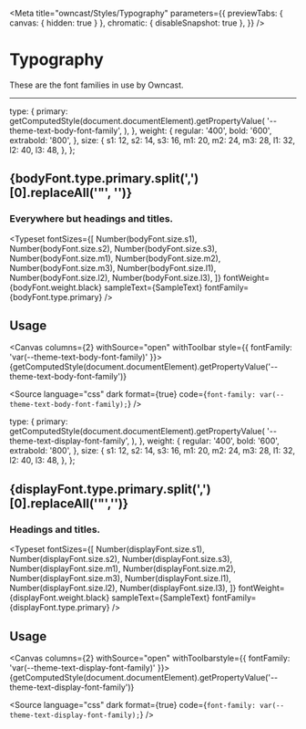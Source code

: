
<Meta
  title="owncast/Styles/Typography"
  parameters={{
    previewTabs: { canvas: { hidden: true } },
    chromatic: { disableSnapshot: true },
  }}
/>


# Typography

These are the font families in use by Owncast.

***

  type: {
    primary: getComputedStyle(document.documentElement).getPropertyValue(
      '--theme-text-body-font-family',
    ),
  },
  weight: {
    regular: '400',
    bold: '600',
    extrabold: '800',
  },
  size: {
    s1: 12,
    s2: 14,
    s3: 16,
    m1: 20,
    m2: 24,
    m3: 28,
    l1: 32,
    l2: 40,
    l3: 48,
  },
};

## {bodyFont.type.primary.split(',')[0].replaceAll('"', '')}

### Everywhere but headings and titles.

<Typeset
  fontSizes={[
    Number(bodyFont.size.s1),
    Number(bodyFont.size.s2),
    Number(bodyFont.size.s3),
    Number(bodyFont.size.m1),
    Number(bodyFont.size.m2),
    Number(bodyFont.size.m3),
    Number(bodyFont.size.l1),
    Number(bodyFont.size.l2),
    Number(bodyFont.size.l3),
  ]}
  fontWeight={bodyFont.weight.black}
  sampleText={SampleText}
  fontFamily={bodyFont.type.primary}
/>

## Usage

<Canvas columns={2} withSource="open" withToolbar style={{ fontFamily: 'var(--theme-text-body-font-family)' }}>
  {getComputedStyle(document.documentElement).getPropertyValue('--theme-text-body-font-family')}
</Canvas>

<Source
  language="css"
  dark
  format={true}
  code={`
     font-family: var(--theme-text-body-font-family);
  `}
/>

  type: {
    primary: getComputedStyle(document.documentElement).getPropertyValue(
      '--theme-text-display-font-family',
    ),
  },
  weight: {
    regular: '400',
    bold: '600',
    extrabold: '800',
  },
  size: {
    s1: 12,
    s2: 14,
    s3: 16,
    m1: 20,
    m2: 24,
    m3: 28,
    l1: 32,
    l2: 40,
    l3: 48,
  },
};

## {displayFont.type.primary.split(',')[0].replaceAll('"','')}

### Headings and titles.

<Typeset
  fontSizes={[
    Number(displayFont.size.s1),
    Number(displayFont.size.s2),
    Number(displayFont.size.s3),
    Number(displayFont.size.m1),
    Number(displayFont.size.m2),
    Number(displayFont.size.m3),
    Number(displayFont.size.l1),
    Number(displayFont.size.l2),
    Number(displayFont.size.l3),
  ]}
  fontWeight={displayFont.weight.black}
  sampleText={SampleText}
  fontFamily={displayFont.type.primary}
/>

## Usage

<Canvas columns={2} withSource="open" withToolbarstyle={{ fontFamily: 'var(--theme-text-display-font-family)' }}>
  {getComputedStyle(document.documentElement).getPropertyValue('--theme-text-display-font-family')}
</Canvas>

<Source
  language="css"
  dark
  format={true}
  code={`
     font-family: var(--theme-text-display-font-family);
  `}
/>
